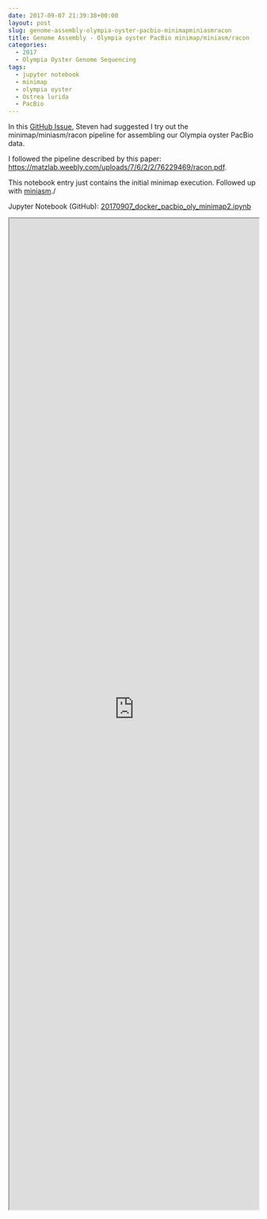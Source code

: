 ```yaml
---
date: 2017-09-07 21:39:38+00:00
layout: post
slug: genome-assembly-olympia-oyster-pacbio-minimapminiasmracon
title: Genome Assembly - Olympia oyster PacBio minimap/miniasm/racon
categories:
  - 2017
  - Olympia Oyster Genome Sequencing
tags:
  - jupyter notebook
  - minimap
  - olympia oyster
  - Ostrea lurida
  - PacBio
---
```


In this [GitHub Issue](https://github.com/RobertsLab/project-olympia.oyster-genomic/issues/29), Steven had suggested I try out the minimap/miniasm/racon pipeline for assembling our Olympia oyster PacBio data.

I followed the pipeline described by this paper: [https://matzlab.weebly.com/uploads/7/6/2/2/76229469/racon.pdf](http://matzlab.weebly.com/uploads/7/6/2/2/76229469/racon.pdf).

This notebook entry just contains the initial minimap execution. Followed up with [miniasm](https://robertslab.github.io/sams-notebook/posts/2017/2017-09-18-genome-assembly-olympia-oyster-pacbio-minimapminiasmracon-2//robertslab.github.io/sams-notebook/2017/09/18/genome-assembly-olympia-oyster-pacbio-minimapminiasmracon-3/)./

Jupyter Notebook (GitHub): [20170907_docker_pacbio_oly_minimap2.ipynb](https://github.com/sr320/LabDocs/blob/master/jupyter_nbs/sam/20170907_docker_pacbio_oly_minimap2.ipynb)

<iframe src="https://render.githubusercontent.com/view/ipynb?commit=33abe7f3db5d3aac87c98dd48bcdaa1872be634c&enc;_url=68747470733a2f2f7261772e67697468756275736572636f6e74656e742e636f6d2f73723332302f4c6162446f63732f333361626537663364623564336161633837633938646434386263646161313837326265363334632f6a7570797465725f6e62732f73616d2f32303137303930375f646f636b65725f70616362696f5f6f6c795f6d696e696d6170322e6970796e62&nwo;=sr320%2FLabDocs&path;=jupyter_nbs%2Fsam%2F20170907_docker_pacbio_oly_minimap2.ipynb&repository;_id=13746500&repository;_type=Repository#61497852-239b-4522-a605-98e28586af59" width="100%" height="2000" scrolling="yes"></iframe>
